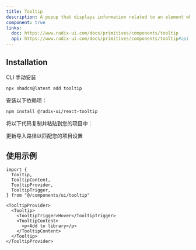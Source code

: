 ```yaml
---
title: Tooltip
description: A popup that displays information related to an element when the element receives keyboard focus or the mouse hovers over it.
component: true
links:
  doc: https://www.radix-ui.com/docs/primitives/components/tooltip
  api: https://www.radix-ui.com/docs/primitives/components/tooltip#api-reference
---
```


<ComponentPreview name="tooltip-demo" description="A tooltip component." />

## Installation

<CodeTabs>

<TabsList>
  <TabsTrigger value="cli">CLI</TabsTrigger>
  <TabsTrigger value="manual">手动安装</TabsTrigger>
</TabsList>
<TabsContent value="cli">

```bash
npx shadcn@latest add tooltip
```

</TabsContent>

<TabsContent value="manual">

<Steps>

<Step>安装以下依赖项：</Step>

```bash
npm install @radix-ui/react-tooltip
```

<Step>将以下代码复制并粘贴到您的项目中：</Step>

<ComponentSource name="tooltip" />

<Step>更新导入路径以匹配您的项目设置</Step>

</Steps>

</TabsContent>

</CodeTabs>

## 使用示例

```tsx
import {
  Tooltip,
  TooltipContent,
  TooltipProvider,
  TooltipTrigger,
} from "@/components/ui/tooltip"
```

```tsx
<TooltipProvider>
  <Tooltip>
    <TooltipTrigger>Hover</TooltipTrigger>
    <TooltipContent>
      <p>Add to library</p>
    </TooltipContent>
  </Tooltip>
</TooltipProvider>
```
